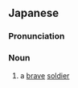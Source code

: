 ==Japanese==
{{ja-kanjitab|ゆう|へい|yomi=o}}

===Pronunciation===
{{ja-pron|ゆうへい|y=o}}

===Noun===
{{ja-noun|ゆうへい}}

# a [[brave]] [[soldier]]